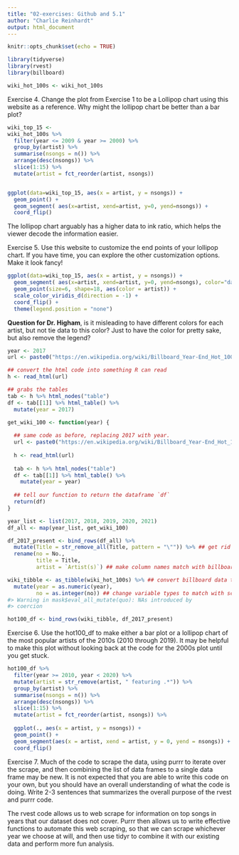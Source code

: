 ```yaml
---
title: "02-exercises: Github and 5.1"
author: "Charlie Reinhardt"
output: html_document
---
```


```r
knitr::opts_chunk$set(echo = TRUE)
```

```r
library(tidyverse)
library(rvest)
library(billboard)
```

```r
wiki_hot_100s <- wiki_hot_100s
```

Exercise 4. Change the plot from Exercise 1 to be a Lollipop chart using this website as a reference. Why might the lollipop chart be better than a bar plot?
```r
wiki_top_15 <- 
wiki_hot_100s %>% 
  filter(year <= 2009 & year >= 2000) %>%
  group_by(artist) %>%
  summarise(nsongs = n()) %>%
  arrange(desc(nsongs)) %>%
  slice(1:15) %>%
  mutate(artist = fct_reorder(artist, nsongs))


ggplot(data=wiki_top_15, aes(x = artist, y = nsongs)) +
  geom_point() + 
  geom_segment( aes(x=artist, xend=artist, y=0, yend=nsongs)) +
  coord_flip()
```

The lollipop chart arguably has a higher data to ink ratio, which helps the viewer decode the information easier.


Exercise 5. Use this website to customize the end points of your lollipop chart. If you have time, you can explore the other customization options. Make it look fancy!

```r
ggplot(data=wiki_top_15, aes(x = artist, y = nsongs)) +
  geom_segment( aes(x=artist, xend=artist, y=0, yend=nsongs), color="dark gray", lwd = 1) +
  geom_point(size=6, shape=18, aes(color = artist)) + 
  scale_color_viridis_d(direction = -1) + 
  coord_flip() + 
  theme(legend.position = "none")
```

**Question for Dr. Higham**, is it misleading to have different colors for each artist, but not tie data to this color? Just to have the color for pretty sake, but also remove the legend?

```r
year <- 2017
url <- paste0("https://en.wikipedia.org/wiki/Billboard_Year-End_Hot_100_singles_of_", year)

## convert the html code into something R can read
h <- read_html(url)

## grabs the tables
tab <- h %>% html_nodes("table")
df <- tab[[1]] %>% html_table() %>%
  mutate(year = 2017)
```

```r
get_wiki_100 <- function(year) {
  
  ## same code as before, replacing 2017 with year.
  url <- paste0("https://en.wikipedia.org/wiki/Billboard_Year-End_Hot_100_singles_of_", year)
  
  h <- read_html(url)
  
  tab <- h %>% html_nodes("table")
  df <- tab[[1]] %>% html_table() %>%
    mutate(year = year)
  
  ## tell our function to return the dataframe `df`
  return(df) 
}
```

```r
year_list <- list(2017, 2018, 2019, 2020, 2021)
df_all <- map(year_list, get_wiki_100)
```

```r

df_2017_present <- bind_rows(df_all) %>%
  mutate(Title = str_remove_all(Title, pattern = "\"")) %>% ## get rid of \ in title
  rename(no = No., 
         title = Title, 
         artist = `Artist(s)`) ## make column names match with billboard package

wiki_tibble <- as_tibble(wiki_hot_100s) %>% ## convert billboard data to tibble
  mutate(year = as.numeric(year),
         no = as.integer(no)) ## change variable types to match with scraped data
#> Warning in mask$eval_all_mutate(quo): NAs introduced by
#> coercion

hot100_df <- bind_rows(wiki_tibble, df_2017_present)
```

Exercise 6. Use the hot100_df to make either a bar plot or a lollipop chart of the most popular artists of the 2010s (2010 through 2019). It may be helpful to make this plot without looking back at the code for the 2000s plot until you get stuck.

```r
hot100_df %>%
  filter(year >= 2010, year < 2020) %>%
  mutate(artist = str_remove(artist, " featuring .*")) %>%
  group_by(artist) %>%
  summarise(nsongs = n()) %>%
  arrange(desc(nsongs)) %>%
  slice(1:15) %>%
  mutate(artist = fct_reorder(artist, nsongs)) %>%
  
  ggplot(., aes(x = artist, y = nsongs)) +
  geom_point() +
  geom_segment(aes(x = artist, xend = artist, y = 0, yend = nsongs)) + 
  coord_flip()
```


Exercise 7. Much of the code to scrape the data, using purrr to iterate over the scrape, and then combining the list of data frames to a single data frame may be new. It is not expected that you are able to write this code on your own, but you should have an overall understanding of what the code is doing. Write 2-3 sentences that summarizes the overall purpose of the rvest and purrr code.

The rvest code allows us to web scrape for information on top songs in years that our dataset does not cover. Purrr then allows us to write effective functions to automate this web scraping, so that we can scrape whichever year we choose at will, and then use tidyr to combine it with our existing data and perform more fun analysis.